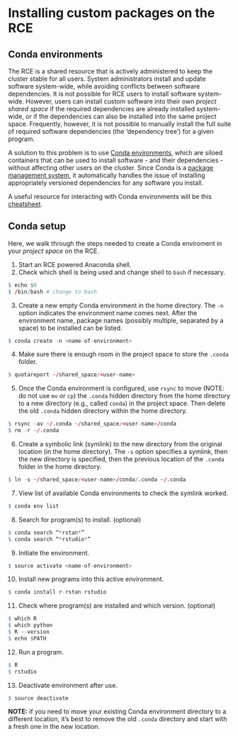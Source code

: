 # Installing custom packages on the RCE

## Conda environments

The RCE is a shared resource that is actively administered to keep the cluster stable for all users. System administrators install and update software system-wide, while avoiding conflicts between software dependencies. It is not possible for RCE users to install software system-wide. However, users can install custom software into their own *project shared space* if the required dependencies are already installed system-wide, or if the dependencies can also be installed into the same project space. Frequently, however, it is not possible to manually install the full suite of required software dependencies (the 'dependency tree') for a given program.

A solution to this problem is to use [Conda environments](https://docs.conda.io/projects/conda/en/latest/user-guide/concepts/environments.html), which are siloed containers that can be used to install software - and their dependencies - without affecting other users on the cluster. Since Conda is a [package management system](https://en.wikipedia.org/wiki/Package_manager), it automatically handles the issue of installing appropriately versioned dependencies for any software you install.

A useful resource for interacting with Conda environments will be this [cheatsheet](https://docs.conda.io/projects/conda/en/4.6.0/_downloads/52a95608c49671267e40c689e0bc00ca/conda-cheatsheet.pdf).


## Conda setup

Here, we walk through the steps needed to create a Conda enviroment in your *project space* on the RCE.

1. Start an RCE powered Anaconda shell.
2. Check which shell is being used and change shell to `bash` if necessary.

```r
$ echo $0
$ /bin/bash # change to bash
```
3. Create a new empty Conda environment in the home directory. The `-n` option indicates the environment name comes next. After the environment name, package names (possibly multiple, separated by a space) to be installed can be listed.

```r
$ conda create -n <name-of-environment>
```

4. Make sure there is enough room in the project space to store the `.conda` folder.

```r
$ quotareport ~/shared_space/<user-name>
```

5. Once the Conda environment is configured, use `rsync` to move (NOTE: do not use `mv` or `cp`) the `.conda` hidden directory from the home directory to a new directory (e.g., called `conda`) in the project space. Then delete the old `.conda` hidden directory within the home directory.

```r
$ rsync -av ~/.conda ~/shared_space/<user-name>/conda
$ rm -r ~/.conda
```

6. Create a symbolic link (symlink) to the new directory from the original location (in the home directory). The `-s` option specifies a symlink, then the new directory is specified, then the previous location of the `.conda` folder in the home directory.

```r
$ ln -s ~/shared_space/<user-name>/conda/.conda ~/.conda
```

7. View list of available Conda environments to check the symlink worked.

```r
$ conda env list
```

8. Search for program(s) to install. (optional)

```r
$ conda search “*rstan*”
$ conda search “*rstudio*”
```

9. Initiate the environment.

```r
$ source activate <name-of-environment>
```

10. Install new programs into this active environment.

```r
$ conda install r-rstan rstudio
```

11. Check where program(s) are installed and which version. (optional)

```r
$ which R
$ which python
$ R --version
$ echo $PATH
```

12. Run a program.

```r
$ R
$ rstudio
```

13. Deactivate environment after use.

```r
$ source deactivate
```


**NOTE:** if you need to move your existing Conda environment directory to a different location, it's best to remove the old `.conda` directory and start with a fresh one in the new location.
